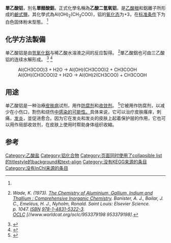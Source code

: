 {{Chembox|Name=乙酸二氫氧鋁|ImageFile1=Aluminium monoacetate.png|ImageFile2=Alluminium-monoacetate-3D-balls.png|ImageFile3=Alluminium-monoacetate-3D-vdW.png|IUPACName=乙酸二氫氧鋁|OtherNames=單乙酸鋁、單醋酸鋁|Section1={{Chembox Identifiers
| CASNo = 7360-44-3
| UNII = 60D96IJX3Z
| ChemSpiderID = 7969510
| PubChem = 9793743
| ChEMBL = 3182518
| StdInChI=1S/C2H4O2.Al.2H2O/c1-2(3)4;;;/h1H3,(H,3,4);;2*1H2/q;+3;;/p-3
| StdInChIKey = KLMDYFUUSKOJAX-UHFFFAOYSA-K
| SMILES = CC(=O)[O-].[OH-].[OH-].[Al+3]
 }}|Section2={{Chembox Properties
| Formula = (HO)<sub>2</sub>AlCH<sub>3</sub>CO<sub>2</sub> or C<sub>2</sub>H<sub>5</sub>AlO<sub>4</sub>
| MolarMass = 120.04 g/mol
| Appearance = 白色粉末
 }}}}

'''單乙酸铝'''，別名'''單醋酸鋁'''，正式化學名稱為'''乙酸二氫氧铝'''，是[[乙酸根|乙酸根]]和鋁離子所形成的[[鹼式鹽|鹼式鹽]]。其化學式為Al(OH)<sub>2</sub>(CH<sub>3</sub>COO)，铝的[[氧化数|氧化态]]为+3，在[[标准状况|标准条件]]下为白色固体粉末型態。 <ref name=":0"/>

== 化学方法製備 ==
单乙酸铝是由[[氫氧化鋁|氫氧化鋁]]与稀乙酸水溶液之间的反应製得。 <ref name=":0">{{Cite book|last=Wade|first=K.|url=https://www.worldcat.org/oclc/953379198|title=The Chemistry of Aluminium, Gallium, Indium and Thallium : Comprehensive Inorganic Chemistry.|date=1973|publisher=Elsevier Science|others=Banister, A. J., Bailar, J. C., Emeléus, H. J., Nyholm, Ronald.|isbn=978-1-4831-5322-3|location=Saint Louis|pages=1047|oclc=953379198}}<cite class="citation book cs1" data-ve-ignore="true" id="CITEREFWade1973">Wade, K. (1973). [https://www.worldcat.org/oclc/953379198 ''The Chemistry of Aluminium, Gallium, Indium and Thallium : Comprehensive Inorganic Chemistry'']. Banister, A. J., Bailar, J. C., Emeléus, H. J., Nyholm, Ronald. Saint Louis: Elsevier Science. p. 1047. [[国际标准书号|ISBN]] [[特价：BookSources_/_978-1-4831-5322-3|<bdi>978-1-4831-5322-3</bdi>]]. [[联机计算机图书馆中心|OCLC]] [//www.worldcat.org/oclc/953379198 953379198].</cite></ref>單乙酸鋁也可由三乙酸铝的连续水解形成。 <ref name="OxfordDict">{{Cite book|url=http://www.oxfordreference.com/view/10.1093/acref/9780199204632.001.0001/acref-9780199204632-e-186?rskey=bytpyG&result=1|title=Aluminium ethanoate (aluminium acetate)|publisher=[[Oxford_University_Press|Oxford University Press]]|year=2008|isbn=9780199204632|editor-last=Daintith|editor-first=John|edition=6th|access-date=2021-03-08|archive-date=2019-04-19|archive-url=https://web.archive.org/web/20190419031733/http://www.oxfordreference.com/view/10.1093/acref/9780199204632.001.0001/acref-9780199204632-e-186?rskey=bytpyG&result=1|dead-url=no}}</ref> <ref>{{Cite web|title=CharChem. Dihydroxyaluminum Acetate|url=http://easychem.org/en/subst-ref/?id=3886|accessdate=2020-07-19|work=easychem.org|archive-date=2022-01-11|archive-url=https://web.archive.org/web/20220111233828/http://easychem.org/en/subst-ref/?id=3886|dead-url=no}}</ref>

: <chem>Al(CH3COO)3 + H2O -> Al(OH)(CH3COO)2 + CH3COOH</chem>
: <chem>Al(OH)(CH3COO)2 + H2O -> Al(OH)2(CH3COO) + CH3COOH</chem>

== 用途 ==
单乙酸铝是一种治療[[皮肤病|皮肤病]]试剂，用作[[消毒藥水|防腐剂]]和[[收斂劑|收敛剂]]。 <ref>{{Cite book|last=Triggle|first=David|title=Dictionary of Pharmacological Agents|last2=Ganellin|first2=C.R.|publisher=Chapman & Hall|year=1997|isbn=0412466309|location=Cambridge|pages=595, 600}}</ref>它被用作防腐剂，以减少在小伤口，割伤和烧伤[[感染|中感染的可能性。]]具体来说，它可以治疗皮肤瘙痒，刺痛，[[炎症|发炎]]，並促进愈合。因为它在发炎和发炎的皮肤上起着保护层的作用，它也可以用作局部收敛剂，在皮肤上使用时帮助身体组织收縮。

== 参考 ==
{{Reflist}}{{乙酸盐}}
{{鋁化合物}}

[[Category:乙酸盐|Category:乙酸盐]]
[[Category:铝化合物|Category:铝化合物]]
[[Category:页面同时使用了collapsible_list的titlestyle的background和text-align|Category:页面同时使用了collapsible list的titlestyle的background和text-align]]
[[Category:没有KEGG来源的条目|Category:没有KEGG来源的条目]]
[[Category:没有InChI来源的条目|Category:没有InChI来源的条目]]